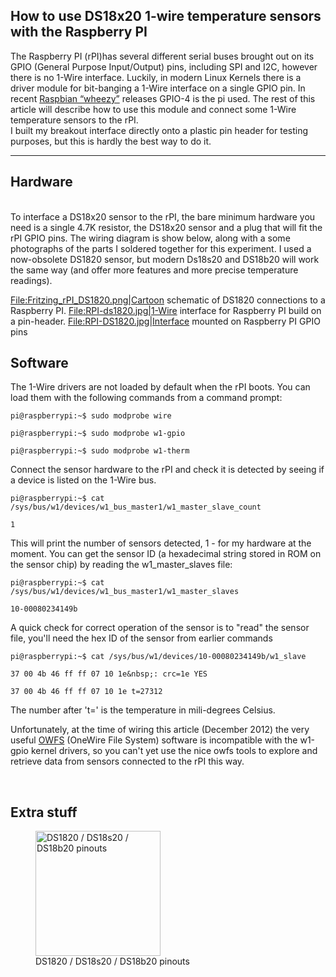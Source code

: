 == How to use DS18x20 1-wire temperature sensors with the Raspberry PI ==

The Raspberry PI (rPI)has several different serial buses brought out on its GPIO (General Purpose Input/Output) pins, including SPI and I2C, however there is no 1-Wire interface. Luckily, in modern Linux Kernels there is a driver module for bit-banging a 1-Wire interface on a single GPIO pin. In recent [http://www.raspbian.org/ Raspbian “wheezy”] releases GPIO-4 is the pi used. The rest of this article will describe how to use this module and connect some 1-Wire temperature sensors to the rPI.<br> 

I built my breakout interface directly onto a plastic pin header for testing purposes, but this is hardly the best way to do it.<br> 

----

== Hardware  ==

<br>To interface a DS18x20 sensor to the rPI, the bare minimum hardware you need is a single 4.7K resistor, the DS18x20 sensor and a plug that will fit the rPI GPIO pins. The wiring diagram is show below, along with a some photographs of the parts I soldered together for this experiment. I used a now-obsolete DS1820 sensor, but modern Ds18s20 and DS18b20 will work the same way (and offer more features and more precise temperature readings).

<gallery widths=200px  perrow=3 caption="DS1820 1-wire sensor on Raspberry PI - Click Image for larger version">
File:Fritzing_rPI_DS1820.png|Cartoon schematic of DS1820 connections to a Raspberry PI. 
File:RPI-ds1820.jpg|1-Wire interface for Raspberry PI build on a pin-header. 
File:RPI-DS1820.jpg|Interface mounted on Raspberry PI GPIO pins
</gallery>

==Software== 
The 1-Wire drivers are not loaded by default when the rPI boots. You can load them with the following commands from a command prompt:<br> 
<pre>pi@raspberrypi:~$ sudo modprobe wire

pi@raspberrypi:~$ sudo modprobe w1-gpio

pi@raspberrypi:~$ sudo modprobe w1-therm </pre> 
Connect the sensor hardware to the rPI and check it is detected by seeing if a device is listed on the 1-Wire bus. 
<pre>pi@raspberrypi:~$ cat /sys/bus/w1/devices/w1_bus_master1/w1_master_slave_count

1 
</pre> 
This will print the number of sensors detected, 1 - for my hardware at the moment. You can get the sensor ID (a hexadecimal string stored in ROM on the sensor chip) by reading the w1_master_slaves file: 
<pre>pi@raspberrypi:~$ cat /sys/bus/w1/devices/w1_bus_master1/w1_master_slaves

10-00080234149b </pre> 
A quick check for correct operation of the sensor is to "read" the sensor file, you'll need the hex ID of the sensor from earlier commands 
<pre>pi@raspberrypi:~$ cat /sys/bus/w1/devices/10-00080234149b/w1_slave

37 00 4b 46 ff ff 07 10 1e&nbsp;: crc=1e YES

37 00 4b 46 ff ff 07 10 1e t=27312 </pre> 
The number after 't=' is the temperature in mili-degrees Celsius. 

Unfortunately, at the time of wiring this article (December 2012) the very useful [http://owfs.org/ OWFS] (OneWire File System) software is incompatible with the w1-gpio kernel drivers, so you can't yet use the nice owfs tools to explore and retrieve data from sensors connected to the rPI this way. 

&nbsp;

==Extra stuff==
[[Image:DS1820.png|thumb|200px|DS1820 / DS18s20 / DS18b20 pinouts]]